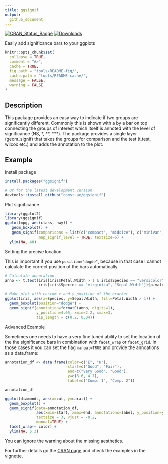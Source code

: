 ```yaml
---
title: ggsignif
output: 
  github_document
---
```

[![CRAN_Status_Badge](https://www.r-pkg.org/badges/version/ggsignif)](https://cran.r-project.org/package=ggsignif)
[![Downloads](https://cranlogs.r-pkg.org/badges/last-month/ggsignif?color=brightgreen)](https://cran.r-project.org/package=ggsignif)

Easily add significance bars to your ggplots

<!-- README.md is generated from README.Rmd. Please edit that file -->

```r
knitr::opts_chunk$set(
  collapse = TRUE,
  comment = "#>",
  cache = TRUE,
  fig.path = "tools/README-fig/",
  cache.path = "tools/README-cache/",
  message = FALSE,
  warning = FALSE
)
```





## Description
This package provides an easy way to indicate if two groups are significantly different.
Commonly this is shown with a by a bar on top connecting the groups of interest which itself is annoted with the level of significance (NS, \*, \*\*, \*\*\*).
The package provides a single layer (geom_signif) that takes the groups for comparison and the test (t.test, wilcox etc.) and adds the annotation
to the plot.


## Example

Install package

```r
install.packages("ggsignif")

# Or for the latest development version
devtools::install_github("const-ae/ggsignif")
```

Plot significance

```r
library(ggplot2)
library(ggsignif)
ggplot(mpg, aes(class, hwy)) +
   geom_boxplot() +
   geom_signif(comparisons = list(c("compact", "midsize"), c("minivan", "suv")),
               map_signif_level = TRUE, textsize=6) +
  ylim(NA, 48)

```


Setting the precise location

This is important if you use `position="dogde"`, because in that case I cannot calculate the correct position
of the bars automatically.

```r
# Calculate annotation
anno <- t.test(iris[iris$Petal.Width > 1 & iris$Species == "versicolor", "Sepal.Width"], 
               iris[iris$Species == "virginica", "Sepal.Width"])$p.value

# Make plot with custom x and y position of the bracket
ggplot(iris, aes(x=Species, y=Sepal.Width, fill=Petal.Width > 1)) +
  geom_boxplot(position="dodge") +
  geom_signif(annotation=formatC(anno, digits=1),
              y_position=4.05, xmin=2.2, xmax=3, 
              tip_length = c(0.2, 0.04))
```


Advanced Example

Sometimes one needs to have a very fine tuned ability to set the location of the the significance bars in combination
with `facet_wrap` or `facet_grid`. In those cases it you can set the flag `manual=TRUE` and provide the annoations
as a data.frame:

```r
annotation_df <- data.frame(color=c("E", "H"), 
                            start=c("Good", "Fair"), 
                            end=c("Very Good", "Good"),
                            y=c(3.6, 4.7),
                            label=c("Comp. 1", "Comp. 2"))

annotation_df

ggplot(diamonds, aes(x=cut, y=carat)) +
  geom_boxplot() +
  geom_signif(data=annotation_df,
              aes(xmin=start, xmax=end, annotations=label, y_position=y),
              textsize = 3, vjust = -0.2,
              manual=TRUE) +
  facet_wrap(~ color) +
  ylim(NA, 5.3)
```

You can ignore the warning about the missing aesthetics.










For further details go the [CRAN page](https://CRAN.R-project.org/package=ggsignif) and check the examples in the [vignette](https://CRAN.R-project.org/package=ggsignif/vignettes/intro.html).
